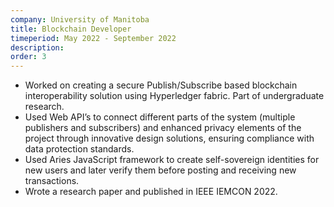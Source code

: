```yaml
---
company: University of Manitoba
title: Blockchain Developer 
timeperiod: May 2022 - September 2022
description: 
order: 3
---
```


- Worked on creating a secure Publish/Subscribe based blockchain interoperability solution using Hyperledger
fabric. Part of undergraduate research.
- Used Web API’s to connect different parts of the system (multiple publishers and subscribers) and enhanced privacy
elements of the project through innovative design solutions, ensuring compliance with data protection standards.
- Used Aries JavaScript framework to create self-sovereign identities for new users and later verify them before
posting and receiving new transactions.
- Wrote a research paper and published in IEEE IEMCON 2022.

